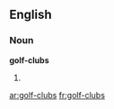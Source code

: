 ==English==

===Noun===
'''golf-clubs'''

# {{plural of|[[golf-club]]}}

[[ar:golf-clubs]]
[[fr:golf-clubs]]